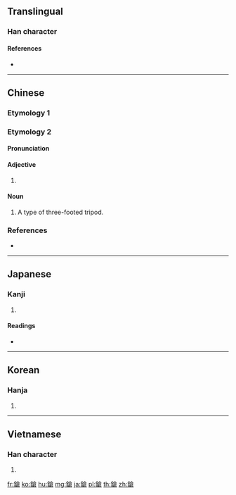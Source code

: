 {{character info/new}}
{{also|枪}}
==Translingual==

===Han character===
{{Han char|rn=167|rad=金|as=10|sn=18|four=88167|canj=COIR|ids=⿰金倉}}

====References====
* {{Han ref|kx=1317.060|dkj=40709|dj=1817.030|hdz=64242.090|uh=9397|ud=37783|bh=C2F2|bd=49906}}

----

==Chinese==

===Etymology 1===
{{zh-see|槍|v}}

===Etymology 2===
{{zh-forms}}

====Pronunciation====
{{zh-pron
|m=chēng
|cat=n,a
}}

====Adjective====
{{zh-adj}}

# {{n-g|Used to describe the sound of metal objects or a bell being struck.}}

====Noun====
{{zh-noun}}

# A type of three-footed tripod.

===References===
* {{R:twedu|B05424}}

----

==Japanese==

===Kanji===
{{ja-kanji|grade=|rs=金10}}

# {{defn|lang=ja|sort=金10}}

====Readings====
* {{ja-readings|on=[[そう]] (sō), [[しょう]] (shō)|kun=[[やり]] (yari)|nanori=}}

----

==Korean==

===Hanja===
{{ko-hanja|hangeul=쟁|eumhun=|rv=jaeng|mr=chaeng|y=cayng}}

# {{defn|lang=ko|sort=金10}}

----

==Vietnamese==

===Han character===
{{vi-readings|rs=金10| hanviet = thương}}

# {{defn|lang=vi|sort=金10}}

[[fr:鎗]]
[[ko:鎗]]
[[hu:鎗]]
[[mg:鎗]]
[[ja:鎗]]
[[pl:鎗]]
[[th:鎗]]
[[zh:鎗]]